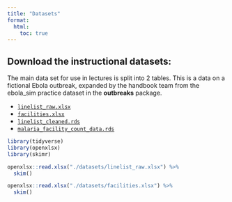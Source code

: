 ```yaml
---
title: "Datasets"
format: 
  html:
    toc: true
---
```


## Download the instructional datasets:

The main data set for use in lectures is split into 2 tables. This is a data on a fictional Ebola outbreak, expanded by the handbook team from the ebola_sim practice dataset in the **outbreaks** package.

-   [`linelist_raw.xlsx`](datasets/linelist_raw.xlsx)
-   [`facilities.xlsx`](datasets/facilities.xlsx)
-   [`linelist_cleaned.rds`](datasets/linelist_cleaned.rds)
-   [`malaria_facility_count_data.rds`](datasets/malaria_facility_count_data.rds)

```r
library(tidyverse)
library(openxlsx)
library(skimr)

openxlsx::read.xlsx("./datasets/linelist_raw.xlsx") %>% 
  skim()

```



```r
openxlsx::read.xlsx("./datasets/facilities.xlsx") %>% 
  skim()
```
